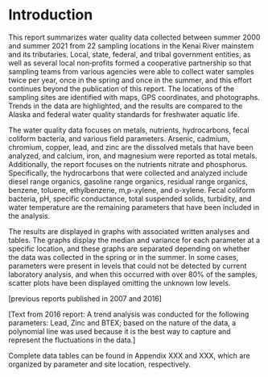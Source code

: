 # Introduction

This report summarizes water quality data collected between summer 2000 and summer 2021 from 22 sampling locations in the Kenai River mainstem and its tributaries. Local, state, federal, and tribal government entities, as well as several local non‐profits formed a cooperative partnership so that sampling teams from various agencies were able to collect water samples twice per year, once in the spring and once in the summer, and this effort continues beyond the publication of this report. The locations of the sampling sites are identified with maps, GPS coordinates, and photographs. Trends in the data are highlighted, and the results are compared to the Alaska and federal water quality standards for freshwater aquatic life.

The water quality data focuses on metals, nutrients, hydrocarbons, fecal coliform bacteria, and various field parameters. Arsenic, cadmium, chromium, copper, lead, and zinc are the dissolved metals that have been analyzed, and calcium, iron, and magnesium were reported as total metals. Additionally, the report focuses on the nutrients nitrate and phosphorus. Specifically, the hydrocarbons that were collected and analyzed include diesel range organics, gasoline range organics, residual range organics, benzene, toluene, ethylbenzene, m,p-xylene, and o-xylene. Fecal coliform bacteria, pH, specific conductance, total suspended solids, turbidity, and water temperature are the remaining parameters that have been included in the analysis.

The results are displayed in graphs with associated written analyses and tables. The graphs display the median and variance for each parameter at a specific location, and these graphs are separated depending on whether the data was collected in the spring or in the summer. In some cases, parameters were present in levels that could not be detected by current laboratory analysis, and when this occurred with over 80% of the samples, scatter plots have been displayed omitting the unknown low levels.

\[previous reports published in 2007 and 2016\]

\[Text from 2016 report: A trend analysis was conducted for the following parameters: Lead, Zinc and BTEX; based on the nature of the data, a polynomial line was used because it is the best way to capture and represent the fluctuations in the data.\]

Complete data tables can be found in Appendix XXX and XXX, which are organized by parameter and site location, respectively.

\newpage
